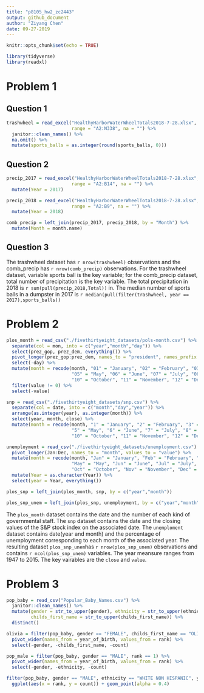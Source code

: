 ```yaml
---
title: "p8105_hw2_zc2443"
output: github_document
author: "Ziyang Chen"
date: 09-27-2019
---
```


```r
knitr::opts_chunk$set(echo = TRUE)

library(tidyverse)
library(readxl)
```

# Problem 1

## Question 1
```r
trashwheel = read_excel("HealthyHarborWaterWheelTotals2018-7-28.xlsx", sheet = "Mr. Trash Wheel",
                        range = "A2:N338", na = "") %>%
  janitor::clean_names() %>%
  na.omit() %>% 
  mutate(sports_balls = as.integer(round(sports_balls, 0)))
```

## Question 2
```r
precip_2017 = read_excel("HealthyHarborWaterWheelTotals2018-7-28.xlsx", sheet = "2017 Precipitation",
                        range = "A2:B14", na = "") %>% 
  mutate(Year = 2017)

precip_2018 = read_excel("HealthyHarborWaterWheelTotals2018-7-28.xlsx", sheet = "2017 Precipitation",
                        range = "A2:B9", na = "") %>% 
  mutate(Year = 2018)

comb_precip = left_join(precip_2017, precip_2018, by = "Month") %>% 
  mutate(Month = month.name)
```

## Question 3
The trashwheel dataset has `r nrow(trashwheel)` observations and the comb_precip has `r nrow(comb_precip)` observations. For the trashwheel dataset, variable sports ball is the key variable; for the comb_precip dataset, total number of precipitation is the key variable. The total precipitation in 2018 is `r sum(pull(precip_2018,Total))` in. The median number of sports balls in a dumpster in 2017 is `r median(pull(filter(trashwheel, year == 2017),sports_balls))`

# Problem 2
```r
plos_month = read_csv("./fivethirtyeight_datasets/pols-month.csv") %>% 
  separate(col = mon, into = c("year","month","day")) %>%
  select(prez_gop, prez_dem, everything()) %>% 
  pivot_longer(prez_gop:prez_dem, names_to = "president", names_prefix = "prez_") %>% 
  select(-day) %>% 
  mutate(month = recode(month, "01" = "January", "02" = "February", "03" = "March", "04" = "April",
                        "05" = "May", "06" = "June", "07" = "July", "08" = "August", "09" = "September",
                        "10" = "October", "11" = "November", "12" = "December")) %>% 
  filter(value != 0) %>% 
  select(-value)

snp = read_csv("./fivethirtyeight_datasets/snp.csv") %>% 
  separate(col = date, into = c("month","day","year")) %>% 
  arrange(as.integer(year), as.integer(month)) %>% 
  select(year, month, close) %>% 
  mutate(month = recode(month, "1" = "January", "2" = "February", "3" = "March", "4" = "April",
                        "5" = "May", "6" = "June", "7" = "July", "8" = "August", "9" = "September",
                        "10" = "October", "11" = "November", "12" = "December"))

unemployment = read_csv("./fivethirtyeight_datasets/unemployment.csv") %>% 
  pivot_longer(Jan:Dec, names_to = "month", values_to = "value") %>% 
  mutate(month = recode(month, "Jan" = "January", "Feb" = "February", "Mar" = "March", "Apr" = "April",
                        "May" = "May", "Jun" = "June", "Jul" = "July", "Aug" = "August", "Sep" = "September",
                        "Oct" = "October", "Nov" = "November", "Dec" = "December")) %>%
  mutate(Year = as.character(Year)) %>% 
  select(year = Year, everything())

plos_snp = left_join(plos_month, snp, by = c("year","month"))

plos_snp_unem = left_join(plos_snp, unemployment, by = c("year","month"))
```

The `plos_month` dataset contains the date and the number of each kind of governmental staff. The `snp` dataset contains the date and the closing values of the S&P stock index on the associated date. The `unemploment` dataset contains date(year and month) and the percentage of unemployment corresponding to each month of the associated year. The resulting dataset `plos_snp_unem`has `r nrow(plos_snp_unem)` observations and contains `r ncol(plos_snp_unem)` variables. The year meansure ranges from 1947 to 2015. The key vairables are the `close` and `value`.

# Problem 3
```r
pop_baby = read_csv("Popular_Baby_Names.csv") %>% 
  janitor::clean_names() %>% 
  mutate(gender = str_to_upper(gender), ethnicity = str_to_upper(ethnicity),
         childs_first_name = str_to_upper(childs_first_name)) %>% 
  distinct()

olivia = filter(pop_baby, gender == "FEMALE", childs_first_name == "OLIVIA") %>% 
  pivot_wider(names_from = year_of_birth, values_from = rank) %>% 
  select(-gender, -childs_first_name, -count)

pop_male = filter(pop_baby, gender == "MALE", rank == 1) %>% 
  pivot_wider(names_from = year_of_birth, values_from = rank) %>% 
  select(-gender, -ethnicity, -count)

filter(pop_baby, gender == "MALE", ethnicity == "WHITE NON HISPANIC", year_of_birth == 2016) %>% 
  ggplot(aes(x = rank, y = count)) + geom_point(alpha = 0.4)
```

